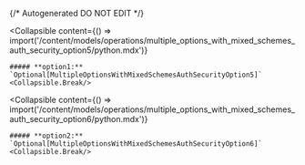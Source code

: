 {/* Autogenerated DO NOT EDIT  */}

<Collapsible
    content={() => import('/content/models/operations/multiple_options_with_mixed_schemes_auth_security_option5/python.mdx')}
>
    ##### **option1:** `Optional[MultipleOptionsWithMixedSchemesAuthSecurityOption5]`
    <Collapsible.Break/>
</Collapsible>

<Collapsible
    content={() => import('/content/models/operations/multiple_options_with_mixed_schemes_auth_security_option6/python.mdx')}
>
    ##### **option2:** `Optional[MultipleOptionsWithMixedSchemesAuthSecurityOption6]`
    <Collapsible.Break/>
</Collapsible>

